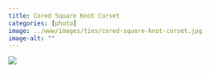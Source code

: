 ```yaml
---
title: Cored Square Knot Corset
categories: [photo]
image: ../www/images/ties/cored-square-knot-corset.jpg
image-alt: ""
---
```


![](../www/images/ties/cored-square-knot-corset.jpg)

